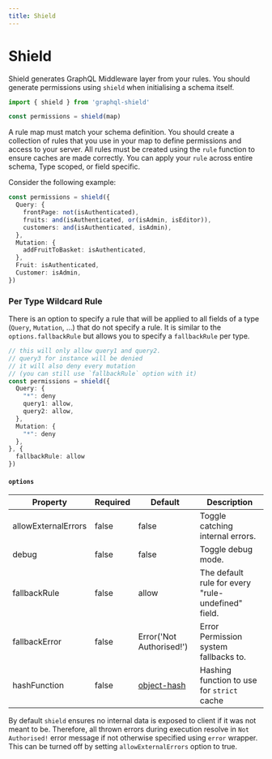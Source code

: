 ```yaml
---
title: Shield
---
```


# Shield

Shield generates GraphQL Middleware layer from your rules. You should generate permissions using `shield` when initialising a schema itself.

```ts
import { shield } from 'graphql-shield'

const permissions = shield(map)
```

A rule map must match your schema definition. You should create a collection of rules that you use in your map to define permissions and access to your server. All rules must be created using the `rule` function to ensure caches are made correctly. You can apply your `rule` across entire schema, Type scoped, or field specific.

Consider the following example:

```ts
const permissions = shield({
  Query: {
    frontPage: not(isAuthenticated),
    fruits: and(isAuthenticated, or(isAdmin, isEditor)),
    customers: and(isAuthenticated, isAdmin),
  },
  Mutation: {
    addFruitToBasket: isAuthenticated,
  },
  Fruit: isAuthenticated,
  Customer: isAdmin,
})
```

### Per Type Wildcard Rule

There is an option to specify a rule that will be applied to all fields of a type (`Query`, `Mutation`, ...) that do not specify a rule.
It is similar to the `options.fallbackRule` but allows you to specify a `fallbackRule` per type.

```ts
// this will only allow query1 and query2.
// query3 for instance will be denied
// it will also deny every mutation
// (you can still use `fallbackRule` option with it)
const permissions = shield({
  Query: {
    "*": deny
    query1: allow,
    query2: allow,
  },
  Mutation: {
    "*": deny
  },
}, {
  fallbackRule: allow
})
```

#### `options`

| Property            | Required | Default                                              | Description                                        |
| ------------------- | -------- | ---------------------------------------------------- | -------------------------------------------------- |
| allowExternalErrors | false    | false                                                | Toggle catching internal errors.                   |
| debug               | false    | false                                                | Toggle debug mode.                                 |
| fallbackRule        | false    | allow                                                | The default rule for every "rule-undefined" field. |
| fallbackError       | false    | Error('Not Authorised!')                             | Error Permission system fallbacks to.              |
| hashFunction        | false    | [object-hash](https://github.com/puleos/object-hash) | Hashing function to use for `strict` cache         |

By default `shield` ensures no internal data is exposed to client if it was not meant to be. Therefore, all thrown errors during execution resolve in `Not Authorised!` error message if not otherwise specified using `error` wrapper. This can be turned off by setting `allowExternalErrors` option to true.

